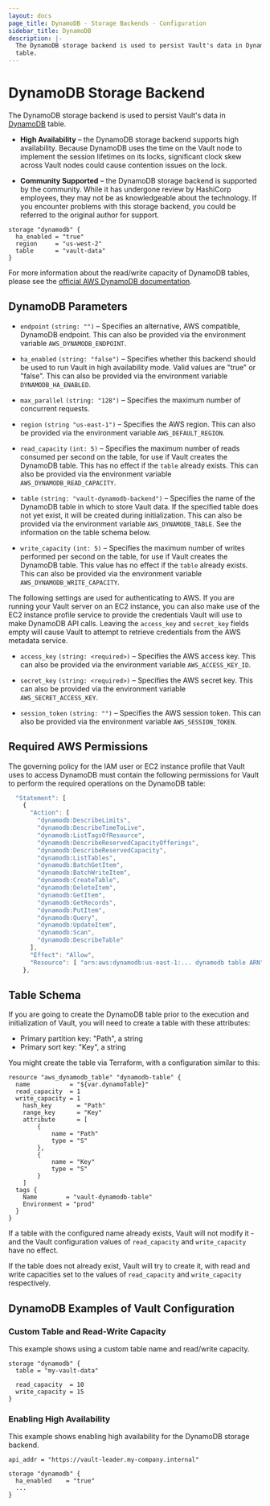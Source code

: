 ```yaml
---
layout: docs
page_title: DynamoDB - Storage Backends - Configuration
sidebar_title: DynamoDB
description: |-
  The DynamoDB storage backend is used to persist Vault's data in DynamoDB
  table.
---
```


# DynamoDB Storage Backend

The DynamoDB storage backend is used to persist Vault's data in
[DynamoDB][dynamodb] table.

- **High Availability** – the DynamoDB storage backend supports high
  availability. Because DynamoDB uses the time on the Vault node to implement
  the session lifetimes on its locks, significant clock skew across Vault nodes
  could cause contention issues on the lock.

- **Community Supported** – the DynamoDB storage backend is supported by the
  community. While it has undergone review by HashiCorp employees, they may not
  be as knowledgeable about the technology. If you encounter problems with this
  storage backend, you could be referred to the original author for support.

```hcl
storage "dynamodb" {
  ha_enabled = "true"
  region     = "us-west-2"
  table      = "vault-data"
}
```

For more information about the read/write capacity of DynamoDB tables, please
see the [official AWS DynamoDB documentation][dynamodb-rw-capacity].

## DynamoDB Parameters

- `endpoint` `(string: "")` – Specifies an alternative, AWS compatible, DynamoDB
  endpoint. This can also be provided via the environment variable
  `AWS_DYNAMODB_ENDPOINT`.

- `ha_enabled` `(string: "false")` – Specifies whether this backend should be used
  to run Vault in high availability mode. Valid values are "true" or "false". This
  can also be provided via the environment variable `DYNAMODB_HA_ENABLED`.

- `max_parallel` `(string: "128")` – Specifies the maximum number of concurrent
  requests.

- `region` `(string "us-east-1")` – Specifies the AWS region. This can also be
  provided via the environment variable `AWS_DEFAULT_REGION`.

- `read_capacity` `(int: 5)` – Specifies the maximum number of reads consumed
  per second on the table, for use if Vault creates the DynamoDB table. This has
  no effect if the `table` already exists. This can also be provided via the
  environment variable `AWS_DYNAMODB_READ_CAPACITY`.

- `table` `(string: "vault-dynamodb-backend")` – Specifies the name of the
  DynamoDB table in which to store Vault data. If the specified table does not
  yet exist, it will be created during initialization. This can also be
  provided via the environment variable `AWS_DYNAMODB_TABLE`. See the
  information on the table schema below.

- `write_capacity` `(int: 5)` – Specifies the maximum number of writes performed
  per second on the table, for use if Vault creates the DynamoDB table. This value
  has no effect if the `table` already exists. This can also be provided via the
  environment variable `AWS_DYNAMODB_WRITE_CAPACITY`.

The following settings are used for authenticating to AWS. If you are
running your Vault server on an EC2 instance, you can also make use of the EC2
instance profile service to provide the credentials Vault will use to make
DynamoDB API calls. Leaving the `access_key` and `secret_key` fields empty will
cause Vault to attempt to retrieve credentials from the AWS metadata service.

- `access_key` `(string: <required>)` – Specifies the AWS access key. This can
  also be provided via the environment variable `AWS_ACCESS_KEY_ID`.

- `secret_key` `(string: <required>)` – Specifies the AWS secret key. This can
  also be provided via the environment variable `AWS_SECRET_ACCESS_KEY`.

- `session_token` `(string: "")` – Specifies the AWS session token. This can
  also be provided via the environment variable `AWS_SESSION_TOKEN`.

## Required AWS Permissions

The governing policy for the IAM user or EC2 instance profile that Vault uses
to access DynamoDB must contain the following permissions for Vault to perform
the required operations on the DynamoDB table:

```javascript
  "Statement": [
    {
      "Action": [
        "dynamodb:DescribeLimits",
        "dynamodb:DescribeTimeToLive",
        "dynamodb:ListTagsOfResource",
        "dynamodb:DescribeReservedCapacityOfferings",
        "dynamodb:DescribeReservedCapacity",
        "dynamodb:ListTables",
        "dynamodb:BatchGetItem",
        "dynamodb:BatchWriteItem",
        "dynamodb:CreateTable",
        "dynamodb:DeleteItem",
        "dynamodb:GetItem",
        "dynamodb:GetRecords",
        "dynamodb:PutItem",
        "dynamodb:Query",
        "dynamodb:UpdateItem",
        "dynamodb:Scan",
        "dynamodb:DescribeTable"
      ],
      "Effect": "Allow",
      "Resource": [ "arn:aws:dynamodb:us-east-1:... dynamodb table ARN" ]
    },
```

## Table Schema

If you are going to create the DynamoDB table prior to the execution and
initialization of Vault, you will need to create a table with these attributes:

- Primary partition key: "Path", a string
- Primary sort key: "Key", a string

You might create the table via Terraform, with a configuration similar to this:

```
resource "aws_dynamodb_table" "dynamodb-table" {
  name           = "${var.dynamoTable}"
  read_capacity  = 1
  write_capacity = 1
	hash_key       = "Path"
	range_key      = "Key"
	attribute      = [
		{
			name = "Path"
			type = "S"
		},
		{
			name = "Key"
			type = "S"
		}
	]
  tags {
    Name        = "vault-dynamodb-table"
    Environment = "prod"
  }
}
```

If a table with the configured name already exists, Vault will not modify it -
and the Vault configuration values of `read_capacity` and `write_capacity` have
no effect.

If the table does not already exist, Vault will try to create it, with read and
write capacities set to the values of `read_capacity` and `write_capacity`
respectively.

## DynamoDB Examples of Vault Configuration

### Custom Table and Read-Write Capacity

This example shows using a custom table name and read/write capacity.

```hcl
storage "dynamodb" {
  table = "my-vault-data"

  read_capacity  = 10
  write_capacity = 15
}
```

### Enabling High Availability

This example shows enabling high availability for the DynamoDB storage backend.

```hcl
api_addr = "https://vault-leader.my-company.internal"

storage "dynamodb" {
  ha_enabled    = "true"
  ...
}
```

[dynamodb]: https://aws.amazon.com/dynamodb/
[dynamodb-rw-capacity]: https://docs.aws.amazon.com/amazondynamodb/latest/developerguide/WorkingWithTables.html#ProvisionedThroughput
